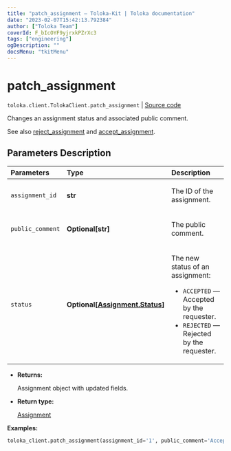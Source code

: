 ```yaml
---
title: "patch_assignment — Toloka-Kit | Toloka documentation"
date: "2023-02-07T15:42:13.792384"
author: ["Toloka Team"]
coverId: F_bIcOYF9yjrxkPZrXc3
tags: ["engineering"]
ogDescription: ""
docsMenu: "tkitMenu"
---
```


# patch_assignment
`toloka.client.TolokaClient.patch_assignment` | [Source code](https://github.com/Toloka/toloka-kit/blob/v1.1.3/src/client/__init__.py#L731)

Changes an assignment status and associated public comment.

See also [reject_assignment](/docs-new/toloka-kit/reference/toloka.client.TolokaClient.reject_assignment) and [accept_assignment](/docs-new/toloka-kit/reference/toloka.client.TolokaClient.accept_assignment).

## Parameters Description

| Parameters | Type | Description |
| :----------| :----| :-----------|
`assignment_id`|**str**|<p>The ID of the assignment.</p>
`public_comment`|**Optional\[str\]**|<p>The public comment.</p>
`status`|**Optional\[[Assignment.Status](/docs-new/toloka-kit/reference/toloka.client.assignment.Assignment.Status)\]**|<p>The new status of an assignment:</p> <ul> <li>`ACCEPTED` — Accepted by the requester.</li> <li>`REJECTED` — Rejected by the requester.</li> </ul>

* **Returns:**

  Assignment object with updated fields.

* **Return type:**

  [Assignment](/docs-new/toloka-kit/reference/toloka.client.assignment.Assignment)

**Examples:**

```python
toloka_client.patch_assignment(assignment_id='1', public_comment='Accepted. Good job.', status='ACCEPTED')
```
